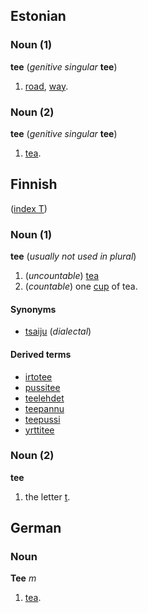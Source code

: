 ==Estonian==

===Noun (1)===
'''tee''' (''genitive singular'' '''tee''')

# [[road]], [[way]].

===Noun (2)===
'''tee''' (''genitive singular'' '''tee''')

# [[tea]].

==Finnish==
([[Wiktionary:Finnish_index_t|index T]])

===Noun (1)===
'''tee''' (''usually not used in plural'')

# (''uncountable'') [[tea]]
# (''countable'') one [[cup]] of tea.

====Synonyms====
*[[tsaiju]] (''dialectal'')

====Derived terms====
*[[irtotee]]
*[[pussitee]]
*[[teelehdet]]
*[[teepannu]]
*[[teepussi]]
*[[yrttitee]]

===Noun (2)===
'''tee'''

# the letter [[t]].

==German==

===Noun===
'''Tee''' ''m''

# [[tea]].